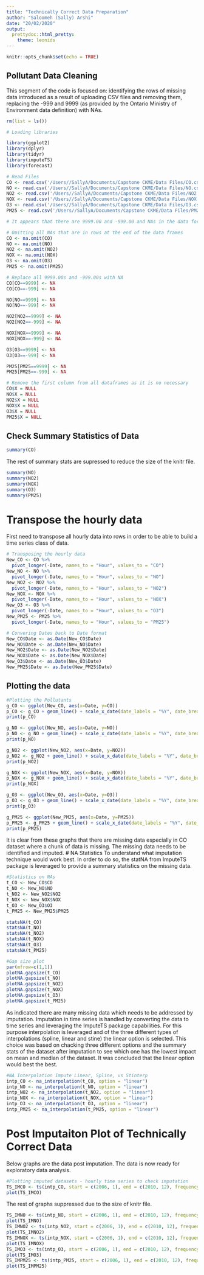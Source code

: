 ```yaml
---
title: "Technically Correct Data Preparation"
author: "Saloomeh (Sally) Arshi"
date: "20/02/2020"
output: 
  prettydoc::html_pretty:
    theme: leonids
---
```


```r
knitr::opts_chunk$set(echo = TRUE)
```

## Pollutant Data Cleaning

This segment of the code is focused on: identifying the rows of missing data introduced as a result of uploading CSV files and removing them, replacing the -999 and 9999 (as provided by the Ontario Ministry of Environment data definition) with NAs. 

```r
rm(list = ls())

# Loading libraries

library(ggplot2)
library(dplyr)
library(tidyr)
library(imputeTS)
library(forecast)
```

```r
# Read Files
CO <- read.csv('/Users//SallyA/Documents/Capstone CKME/Data Files/CO.csv')
NO <- read.csv('/Users//SallyA/Documents/Capstone CKME/Data Files/NO.csv')
NO2 <- read.csv('/Users//SallyA/Documents/Capstone CKME/Data Files/NO2.csv')
NOX <- read.csv('/Users//SallyA/Documents/Capstone CKME/Data Files/NOX.csv')
O3 <- read.csv('/Users//SallyA/Documents/Capstone CKME/Data Files/O3.csv')
PM25 <- read.csv('/Users//SallyA/Documents/Capstone CKME/Data Files/PM25.csv')

# It appears that there are 9999.00 and -999.00 and NAs in the data for missing values

# Omitting all NAs that are in rows at the end of the data frames
CO <- na.omit(CO)
NO <- na.omit(NO)
NO2 <- na.omit(NO2)
NOX <- na.omit(NOX)
O3 <- na.omit(O3)
PM25 <- na.omit(PM25)

# Replace all 9999.00s and -999.00s with NA
CO[CO==9999] <- NA
CO[CO==-999] <- NA

NO[NO==9999] <- NA
NO[NO==-999] <- NA

NO2[NO2==9999] <- NA
NO2[NO2==-999] <- NA

NOX[NOX==9999] <- NA
NOX[NOX==-999] <- NA

O3[O3==9999] <- NA
O3[O3==-999] <- NA

PM25[PM25==9999] <- NA
PM25[PM25==-999] <- NA

# Remove the first column from all dataframes as it is no necessary
CO$X = NULL
NO$X = NULL
NO2$X = NULL
NOX$X = NULL
O3$X = NULL
PM25$X = NULL
```

## Check Summary Statistics of Data
```r
summary(CO)
```
The rest of summary stats are supressed to reduce the size of the knitr file.
```r
summary(NO)
summary(NO2)
summary(NOX)
summary(O3)
summary(PM25)
```

# Transpose the hourly data
First need to transpose all hourly data into rows in order to be able to build a time series class of data.
```r
# Transposing the hourly data
New_CO <- CO %>%
  pivot_longer(-Date, names_to = "Hour", values_to = "CO")
New_NO <- NO %>%
  pivot_longer(-Date, names_to = "Hour", values_to = "NO")
New_NO2 <- NO2 %>%
  pivot_longer(-Date, names_to = "Hour", values_to = "NO2")
New_NOX <- NOX %>%
  pivot_longer(-Date, names_to = "Hour", values_to = "NOX")
New_O3 <- O3 %>%
  pivot_longer(-Date, names_to = "Hour", values_to = "O3")
New_PM25 <- PM25 %>%
  pivot_longer(-Date, names_to = "Hour", values_to = "PM25")

# Convering Dates back to Date format
New_CO$Date <- as.Date(New_CO$Date)
New_NO$Date <- as.Date(New_NO$Date)
New_NO2$Date <- as.Date(New_NO2$Date)
New_NOX$Date <- as.Date(New_NOX$Date)
New_O3$Date <- as.Date(New_O3$Date)
New_PM25$Date <- as.Date(New_PM25$Date)
```

## Plotting the data

```r
#Plotting the Pollutants
g_CO <- ggplot(New_CO, aes(x=Date, y=CO))
p_CO <- g_CO + geom_line() + scale_x_date(date_labels = "%Y", date_breaks = "1 year") + theme_minimal()
print(p_CO)

g_NO <- ggplot(New_NO, aes(x=Date, y=NO))
p_NO <- g_NO + geom_line() + scale_x_date(date_labels = "%Y", date_breaks = "1 year") + theme_minimal()
print(p_NO)

g_NO2 <- ggplot(New_NO2, aes(x=Date, y=NO2))
p_NO2 <- g_NO2 + geom_line() + scale_x_date(date_labels = "%Y", date_breaks = "1 year") + theme_minimal()
print(p_NO2)

g_NOX <- ggplot(New_NOX, aes(x=Date, y=NOX))
p_NOX <- g_NOX + geom_line() + scale_x_date(date_labels = "%Y", date_breaks = "1 year") + theme_minimal()
print(p_NOX)

g_O3 <- ggplot(New_O3, aes(x=Date, y=O3))
p_O3 <- g_O3 + geom_line() + scale_x_date(date_labels = "%Y", date_breaks = "1 year") + theme_minimal()
print(p_O3)

g_PM25 <- ggplot(New_PM25, aes(x=Date, y=PM25))
p_PM25 <- g_PM25 + geom_line() + scale_x_date(date_labels = "%Y", date_breaks = "1 year") + theme_minimal()
print(p_PM25)
```

It is clear from these graphs that there are missing data especially in CO dataset where a chunk of data is missing. The missing data needs to be identified and imputed.
# NA Statistics 
To understand what imputation technique would work best. In order to do so, the statNA from ImputeTS package is leveraged to provide a summary statistics on the missing data.
```r
#Statistics on NAs
t_CO <- New_CO$CO 
t_NO <- New_NO$NO
t_NO2 <- New_NO2$NO2
t_NOX <- New_NOX$NOX
t_O3 <- New_O3$O3
t_PM25 <- New_PM25$PM25

statsNA(t_CO)
statsNA(t_NO)
statsNA(t_NO2)
statsNA(t_NOX)
statsNA(t_O3)
statsNA(t_PM25)
```
```r
#Gap size plot
par(mfrow=c(1,1))
plotNA.gapsize(t_CO)
plotNA.gapsize(t_NO)
plotNA.gapsize(t_NO2)
plotNA.gapsize(t_NOX)
plotNA.gapsize(t_O3)
plotNA.gapsize(t_PM25)
```

As indicated there are many missing data which needs to be addressed by imputation. Imputation in time series is handled by converting the data to time series and leveraging the ImputeTS package capabilities. For this purpose interpolation is leveraged and of the three different types of interpolations (spline, linear and stine) the linear option is selected. This choice was based on chacking three different options and the summary stats of the dataset after imputation to see which one has the lowest impact on mean and median of the dataset. It was concluded that the linear option would best the best.

```r
#NA Interpolation Impute Linear, Spline, vs Stinterp
intp_CO <- na_interpolation(t_CO, option = "linear")
intp_NO <- na_interpolation(t_NO, option = "linear")
intp_NO2 <- na_interpolation(t_NO2, option = "linear")
intp_NOX <- na_interpolation(t_NOX, option = "linear")
intp_O3 <- na_interpolation(t_O3, option = "linear")
intp_PM25 <- na_interpolation(t_PM25, option = "linear")
```

# Post Imputaiton Plot of Technically Correct Data

Below graphs are the data post imputation. The data is now ready for exploratory data analysis.

```r
#Plotting imputed datasets - hourly time series to check imputation
TS_IMCO <- ts(intp_CO, start = c(2006, 1), end = c(2010, 12), frequency = 24*365)
plot(TS_IMCO)
```
The rest of graphs suppressed due to the size of knitr file.
```r
TS_IMNO <- ts(intp_NO, start = c(2006, 1), end = c(2010, 12), frequency = 24*365)
plot(TS_IMNO)
TS_IMNO2 <- ts(intp_NO2, start = c(2006, 1), end = c(2010, 12), frequency = 24*365)
plot(TS_IMNO2)
TS_IMNOX <- ts(intp_NOX, start = c(2006, 1), end = c(2010, 12), frequency = 24*365)
plot(TS_IMNOX)
TS_IMO3 <- ts(intp_O3, start = c(2006, 1), end = c(2010, 12), frequency = 24*365)
plot(TS_IMO3)
TS_IMPM25 <- ts(intp_PM25, start = c(2006, 1), end = c(2010, 12), frequency = 24*365)
plot(TS_IMPM25)
```

